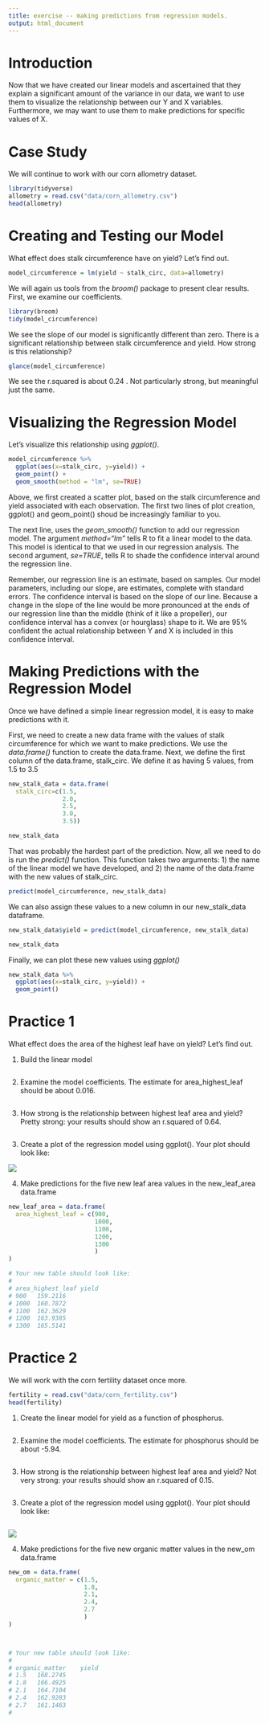 ```yaml
---
title: exercise -- making predictions from regression models.
output: html_document
--- 
```


# Introduction
Now that we have created our linear models and ascertained that they explain a significant amount of the variance in our data, we want to use them to visualize the relationship between our Y and X variables.  Furthermore, we may want to use them to make predictions for specific values of X.

# Case Study
We will continue to work with our corn allometry dataset.

```r
library(tidyverse)
allometry = read.csv("data/corn_allometry.csv")
head(allometry)
```

# Creating and Testing our Model
What effect does stalk circumference have on yield?  Let's find out.
```r
model_circumference = lm(yield ~ stalk_circ, data=allometry)

```

We will again us tools from the *broom()* package to present clear results.  First, we examine our coefficients.
```r
library(broom)
tidy(model_circumference)
```

We see the slope of our model is significantly different than zero.  There is a significant relationship between stalk circumference and yield.  How strong is this relationship?
```r
glance(model_circumference)
```

We see the r.squared is about 0.24 .  Not particularly strong, but meaningful just the same.

# Visualizing the Regression Model
Let's visualize this relationship using *ggplot()*.
```r
model_circumference %>%
  ggplot(aes(x=stalk_circ, y=yield)) +
  geom_point() +
  geom_smooth(method = "lm", se=TRUE)
```

Above, we first created a scatter plot, based on the stalk circumference and yield associated with each observation.  The first two lines of plot creation, ggplot() and geom_point() shoud be increasingly familiar to you.

The next line, uses the *geom_smooth()* function to add our regression model.  The argument *method="lm"* tells R to fit a linear model to the data.  This model is identical to that we used in our regression analysis.  The second argument, *se=TRUE*, tells R to shade the confidence interval around the regression line.  

Remember, our regression line is an estimate, based on samples.  Our model parameters, including our slope, are estimates, complete with standard errors.  The confidence interval is based on the slope of our line.  Because a change in the slope of the line would be more pronounced at the ends of our regression line than the middle (think of it like a propeller), our confidence interval has a convex (or hourglass) shape to it.  We are 95% confident the actual relationship between Y and X is included in this confidence interval.

# Making Predictions with the Regression Model
Once we have defined a simple linear regression model, it is easy to make predictions with it.

First, we need to create a new data frame with the values of stalk circumference for which we want to make predictions.  We use the *data.frame()* function to create the data.frame.  Next, we define the first column of the data.frame, stalk_circ.  We define it as having 5 values, from 1.5 to 3.5
```r
new_stalk_data = data.frame(
  stalk_circ=c(1.5,
               2.0,
               2.5,
               3.0,
               3.5))

new_stalk_data
```

That was probably the hardest part of the prediction.  Now, all we need to do is run the *predict()* function.  This function takes two arguments: 1) the name of the linear model we have developed, and 2) the name of the data.frame with the new values of stalk_circ.
```r
predict(model_circumference, new_stalk_data)

```

We can also assign these values to a new column in our new_stalk_data dataframe.  

```r
new_stalk_data$yield = predict(model_circumference, new_stalk_data)

new_stalk_data
```

Finally, we can plot these new values using *ggplot()*
```r
new_stalk_data %>%
  ggplot(aes(x=stalk_circ, y=yield)) +
  geom_point()
```

# Practice 1
What effect does the area of the highest leaf have on yield?  Let's find out.  

1) Build the linear model
```r

```

2) Examine the model coefficients.  The estimate for area_highest_leaf should be about 0.016.
```r

```

3) How strong is the relationship between highest leaf area and yield?  Pretty strong: your results should show an r.squared of 0.64.
```r

```

3) Create a plot of the regression model using ggplot().  Your plot should look like:

![](images/regression_highest_leaf_area.png)

4) Make predictions for the five new leaf area values in the new_leaf_area data.frame 
```r

new_leaf_area = data.frame(
  area_highest_leaf = c(900,
                        1000,
                        1100,
                        1200,
                        1300
                        )
)

# Your new table should look like:
#   
# area_highest_leaf	yield
# 900	159.2116
# 1000	160.7872
# 1100	162.3629
# 1200	163.9385
# 1300	165.5141  
```


# Practice 2
We will work with the corn fertility dataset once more.  
```r
fertility = read.csv("data/corn_fertility.csv")
head(fertility)
```

1) Create the linear model for yield as a function of phosphorus.
```r

```

2) Examine the model coefficients.  The estimate for phosphorus should be about -5.94.
```r

```

3) How strong is the relationship between highest leaf area and yield?  Not very strong: your results should show an r.squared of 0.15.
```r

```

3) Create a plot of the regression model using ggplot().  Your plot should look like:
```r

```


![](images/regression_organic_matter.png)

4) Make predictions for the five new organic matter values in the new_om data.frame 
```r

new_om = data.frame(
  organic_matter = c(1.5,
                     1.8,
                     2.1,
                     2.4,
                     2.7
                     )
)



# Your new table should look like:
#   
# organic_matter	yield
# 1.5	168.2745
# 1.8	166.4925
# 2.1	164.7104
# 2.4	162.9283
# 2.7	161.1463  
# 
``` 